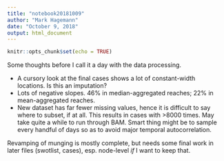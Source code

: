 ```yaml
---
title: "notebook20181009"
author: "Mark Hagemann"
date: "October 9, 2018"
output: html_document
---
```


```r
knitr::opts_chunk$set(echo = TRUE)
```

Some thoughts before I call it a day with the data processing. 

- A cursory look at the final cases shows a lot of constant-width locations. Is this an imputation?
- Lots of negative slopes. 46% in median-aggregated reaches; 22% in mean-aggregated reaches. 
- New dataset has far fewer missing values, hence it is difficult to say where to subset, if at all. This results in cases with >8000 times. May take quite a while to run through BAM. Smart thing might be to sample every handful of days so as to avoid major temporal autocorrelation. 

Revamping of munging is mostly complete, but needs some final work in later files (swotlist, cases), esp. node-level *if* I want to keep that.  
